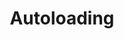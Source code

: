 ---
id: "q_php_hard_012"
questionType: "MULTIPLE_CHOICE"
title: "Autoloading"
description: "Which Composer feature automatically loads classes?"
difficulty: "HARD"
category: "PHP"
options:
  - "autoload.php"
  - "require_once"
  - "include_path"
  - "classmap"
correctAnswer: 0
---